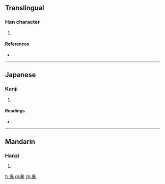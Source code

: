 ==Translingual==

===Han character===
{{Han char|rn=16|rad=几|as=10|sn=12|four=|canj=竹弓廿X金 (HNTXC)|ids=⿵[[几|⺇]][[兼]]}}

# {{defn|Han|sort=几10}}

====References====
* {{Han ref|kx=0134.330|dkj=01792|hdz=10278.140|uh=51F2|ud=20978}}

----

==Japanese==

===Kanji===
{{ja-kanji|grade=|rs=几10}}

# {{defn|lang=ja|sort=几10}}

====Readings====
* {{ja-readings|on=[[かん]] (kan), [[けん]] (ken)|kun=}}

----

==Mandarin==

===Hanzi===
{{cmn-hanzi|pin=[[gān]] ([[gan1]])|wg=kan<sup>1</sup>}}

# {{defn|lang=cmn|sort=几10}}

[[fr:凲]]
[[pl:凲]]
[[zh:凲]]